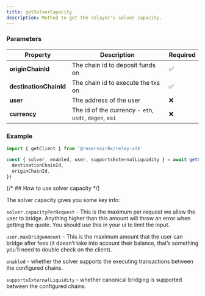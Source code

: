 ```yaml
---
title: getSolverCapacity
description: Method to get the relayer's solver capacity.
---
```


### Parameters

| Property       | Description                                                                                                                                                                                                                                                                                                                                   | Required |
| -------------- | ------------------------------------------------------------------------------------------------------------------------ | -------- |
| **originChainId**    | The chain id to deposit funds on                                                                    | ✅      |
| **destinationChainId**  | The chain id to execute the txs on                                                        | ✅      |
| **user**      | The address of the user                                                                           | ❌      |
| **currency**          | The id of the currency - `eth`, `usdc`,  `degen`, `xai`                                                          | ❌      |

### Example

```typescript 
import { getClient } from '@reservoir0x/relay-sdk'

const { solver, enabled, user, supportsExternalLiquidity } = await getClient()?.actions.getSolverCapacity({
  destinationChainId,
  originChainId,
})
```

{/* ## How to use solver capacity */}

The solver capacity gives you some key info:

`solver.capacityPerRequest` - This is the maximum per request we allow the user to bridge. Anything higher than this amount will throw an error when getting the quote. You should use this in your ui to limit the input.

`user.maxBridgeAmount` -
This is the maximum amount that the user can bridge after fees (it doesn’t take into account their balance, that’s something you’ll need to double check on the client).

`enabled` - whether the solver supports the executing transactions between the configured chains.

`supportsExternalLiquidity` - whether canonical bridging is supported between the configured chains.